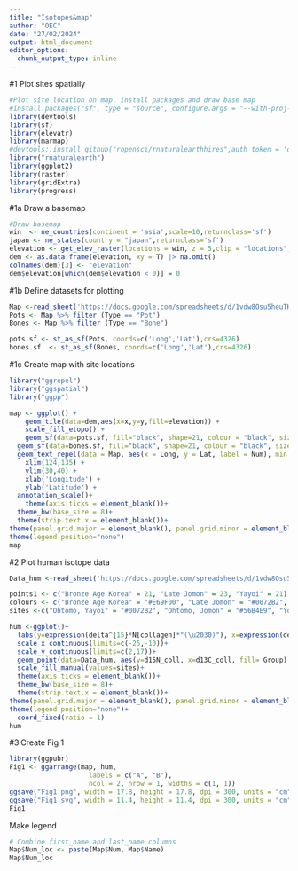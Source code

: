 ```yaml
---
title: "Isotopes&map"
author: "OEC"
date: "27/02/2024"
output: html_document
editor_options: 
  chunk_output_type: inline
---
```


#1 Plot sites spatially

```r
#Plot site location on map. Install packages and draw base map
#install.packages("sf", type = "source", configure.args = "--with-proj-lib=$(brew --prefix)/lib/")
library(devtools)
library(sf)
library(elevatr)
library(marmap)
#devtools::install_github("ropensci/rnaturalearthhires",auth_token = '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', force = TRUE)
library("rnaturalearth")
library(ggplot2)
library(raster)
library(gridExtra)
library(progress)
```

#1a Draw a basemap
```r
#Draw basemap
win  <- ne_countries(continent = 'asia',scale=10,returnclass='sf')
japan <- ne_states(country = "japan",returnclass='sf')
elevation <- get_elev_raster(locations = win, z = 5,clip = "locations",src='aws')
dem <- as.data.frame(elevation, xy = T) |> na.omit()
colnames(dem)[3] <- "elevation"
dem$elevation[which(dem$elevation < 0)] = 0
```

#1b Define datasets for plotting
```r
Map <-read_sheet('https://docs.google.com/spreadsheets/d/1vdw8Osu5heuTHNIOzy9qM8NY-qKUZDM12JsbqVJYS20/edit#gid=0', sheet="Map_coords") |> as.data.frame()
Pots <- Map %>% filter (Type == "Pot")
Bones <- Map %>% filter (Type == "Bone")

pots.sf <- st_as_sf(Pots, coords=c('Long','Lat'),crs=4326)
bones.sf  <- st_as_sf(Bones, coords=c('Long','Lat'),crs=4326)

```

#1c Create map with site locations
```r
library("ggrepel")
library("ggspatial")
library("ggpp")

map <- ggplot() +
	geom_tile(data=dem,aes(x=x,y=y,fill=elevation)) +
	scale_fill_etopo() +
	geom_sf(data=pots.sf, fill="black", shape=21, colour = "black", size=1) +
  geom_sf(data=bones.sf, fill="black", shape=21, colour = "black", size=1)+
  geom_text_repel(data = Map, aes(x = Long, y = Lat, label = Num), min.segment.length = 0, nudge_x =  Map$Nudge_x, nudge_y = Map$Nudge_y, size=2, check_overlap = T) +
	xlim(124,135) +
	ylim(30,40) +
	xlab('Longitude') +
	ylab('Latitude') +
  annotation_scale()+
	theme(axis.ticks = element_blank())+
  theme_bw(base_size = 8)+
  theme(strip.text.x = element_blank())+
theme(panel.grid.major = element_blank(), panel.grid.minor = element_blank())+
theme(legend.position="none")
map
```


#2 Plot human isotope data

```r
Data_hum <-read_sheet('https://docs.google.com/spreadsheets/d/1vdw8Osu5heuTHNIOzy9qM8NY-qKUZDM12JsbqVJYS20/edit#gid=0', sheet="hum_isotopes") |> as.data.frame()
```

```r
points1 <- c("Bronze Age Korea" = 21, "Late Jomon" = 23, "Yayoi" = 21)
colours <- c("Bronze Age Korea" = "#E69F00", "Late Jomon" = "#0072B2", "Yayoi" = "#56B4E9")
sites <-c("Ohtomo, Yayoi" = "#0072B2", "Ohtomo, Jomon" = "#56B4E9", "Yoshinogari, Yayoi" = "#009E73","Bronze Age Korea" = "#E69F00") 
```


```r
hum <-ggplot()+
  labs(y=expression(delta^{15}*N[collagen]*"(\u2030)"), x=expression(delta^{13}*C[collagen]*"(\u2030)"))+
  scale_x_continuous(limits=c(-25,-10))+
  scale_y_continuous(limits=c(2,17))+
  geom_point(data=Data_hum, aes(y=d15N_coll, x=d13C_coll, fill= Group), size=2, pch =21, colour="black")+
  scale_fill_manual(values=sites)+
  theme(axis.ticks = element_blank())+
  theme_bw(base_size = 8)+
  theme(strip.text.x = element_blank())+
theme(panel.grid.major = element_blank(), panel.grid.minor = element_blank())+
theme(legend.position="none")+
  coord_fixed(ratio = 1)
hum
```
#3.Create Fig 1

```r
library(ggpubr)
Fig1 <- ggarrange(map, hum,
                    labels = c("A", "B"),
                    ncol = 2, nrow = 1, widths = c(1, 1))
ggsave("Fig1.png", width = 17.8, height = 17.8, dpi = 300, units = "cm", device='png')
ggsave("Fig1.svg", width = 11.4, height = 11.4, dpi = 300, units = "cm", device='svg')
Fig1

```
Make legend
```r
# Combine first_name and last_name columns
Map$Num_loc <- paste(Map$Num, Map$Name)
Map$Num_loc
```

